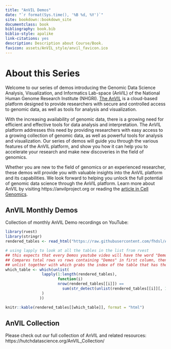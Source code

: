```yaml
---
title: "AnVIL Demos"
date: "`r format(Sys.time(), '%B %d, %Y')`"
site: bookdown::bookdown_site
documentclass: book
bibliography: book.bib
biblio-style: apalike
link-citations: yes
description: Description about Course/Book.
favicon: assets/AnVIL_style/anvil_favicon.ico
---
```



# About this Series {-}

Welcome to our series of demos introducing the Genomic Data Science Analysis, Visualization, and Informatics Lab-space (AnVIL) of the National Human Genome Research Institute (NHGRI). [The AnVIL](https://anvilproject.org/) is a cloud-based platform designed to provide researchers with secure and controlled access to genomic data, as well as tools for analysis and visualization.

With the increasing availability of genomic data, there is a growing need for efficient and effective tools for data analysis and interpretation. The AnVIL platform addresses this need by providing researchers with easy access to a growing collection of genomic data, as well as powerful tools for analysis and visualization. Our series of demos will guide you through the various features of the AnVIL platform, and show you how it can help you to accelerate your research and make new discoveries in the field of genomics.

Whether you are new to the field of genomics or an experienced researcher, these demos will provide you with valuable insights into the AnVIL platform and its capabilities. We look forward to helping you unlock the full potential of genomic data science through the AnVIL platform. Learn more about AnVIL by visiting https://anvilproject.org or reading the [article in Cell Genomics](https://www.sciencedirect.com/science/article/pii/S2666979X21001063).

<!-- ## Upcoming AnVIL Events {-} -->

<!-- We'd love to see you at an upcoming event! Here are a few upcoming events that might meet your training needs: -->

<!-- ```{r, echo = FALSE, message = FALSE, warning = FALSE} -->
<!-- source("scripts/render_events.R") -->

<!-- knitr::kable(make_events_table(), format = "html") -->
<!-- ``` -->

## AnVIL Monthly Demos  {-}

Collection of monthly AnVIL Demo recordings on YouTube:

```r
library(rvest)
library(stringr)
rendered_tables <- read_html("https://raw.githubusercontent.com/fhdsl/AnVIL_Collection/refs/heads/main/docs/index.md") %>% html_table() # returns a list of tibbles of the tables

# using lapply to look at all the tables in the list from rvest
## this expects that every Demos youtube video will have the word "Demos" in the title (first column)
## Compares total rows vs rows containing "Demos" in first column, then selects this index from all tables
## unlist together with which grabs the index of the table that has the Demos in it (meets the assumption of every title containing the word "Demos")
which_table <- which(unlist(
                lapply(1:length(rendered_tables),
                       function(i) 
                       nrow(rendered_tables[[i]]) == 
                         sum(str_detect(unlist(rendered_tables[[i]][, 1]), "Demos"))
                )
               ))

knitr::kable(rendered_tables[[which_table]], format = "html")
```

## AnVIL Collection {-}

Please check out our full collection of AnVIL and related resources: https://hutchdatascience.org/AnVIL_Collection/
